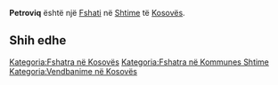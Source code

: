 {{Fshat në 
 | Emri                = Petroviq
 | Emri (Rasa dhanore) = 
 | Figura              = 
 | Shteti              = Kosovës
 | Komuna              = Shtime
 | Kodi postar         = 
 | Sipërfaqja          = 
 | Popullsia           = 0
 | Regj. i popullsisë  = 
 | Dend. e popullsisë  = 
 | Faqja zyrtare       = 
 <!--- Koordinatat ----> 
 | Gjerësia            = 42.44944
 | Gjatësia            = 21.04056
 | Lartësia            = 
}}
'''Petroviq''' është një [[Fshati]] në [[ Shtime ]] të [[ Kosovës ]].

<!-- == Gjeografia == -->
<!-- == Historia == -->
<!-- == Demografia == -->
== Shih edhe ==
{{Komuna Shtime}}
{{Kosovo-Administrata-Cung}}

[[Kategoria:Fshatra në Kosovës]]
[[Kategoria:Fshatra në Kommunes Shtime]]
[[Kategoria:Vendbanime në Kosovës]]